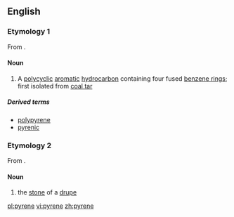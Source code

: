 ==English==
{{wikipedia}}
===Etymology 1===
From {{confix|pyr|ene|lang=en}}.

====Noun====
{{en-noun}}

# {{context|chemistry|lang=en}} A [[polycyclic]] [[aromatic]] [[hydrocarbon]] containing four fused [[benzene ring]]s; first isolated from [[coal tar]]

=====Derived terms=====
* [[polypyrene]]
* [[pyrenic]]

===Etymology 2===
From {{etyl|grc|en}} {{term|πυρήν||fruit stone|lang=grc}}.

====Noun====
{{en-noun}}

# {{context|botany|lang=en}} the [[stone]] of a [[drupe]]

[[pl:pyrene]]
[[vi:pyrene]]
[[zh:pyrene]]